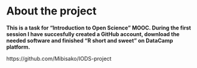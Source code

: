 
# About the project

**This is a task for "Introduction to Open Science" MOOC. During the first session I have succesfully created a GitHub account, download the needed software and finished "R short and sweet" on DataCamp platform.**

https://github.com/Mibisako/IODS-project